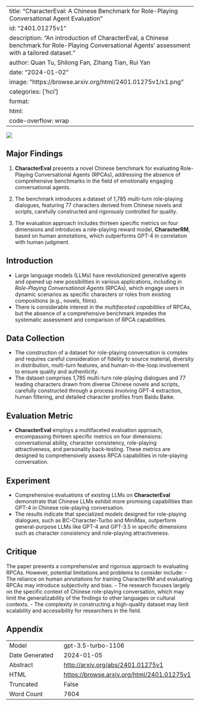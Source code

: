 
---
title: "CharacterEval: A Chinese Benchmark for Role-Playing Conversational Agent Evaluation"
id: "2401.01275v1"
description: "An introduction of CharacterEval, a Chinese benchmark for Role-Playing Conversational Agents' assessment with a tailored dataset."
author: Quan Tu, Shilong Fan, Zihang Tian, Rui Yan
date: "2024-01-02"
image: "https://browse.arxiv.org/html/2401.01275v1/x1.png"
categories: ['hci']
format:
  html:
    code-overflow: wrap
---

![](https://browse.arxiv.org/html/2401.01275v1/x1.png)

## Major Findings

1. **CharacterEval** presents a novel Chinese benchmark for evaluating Role-Playing Conversational Agents (RPCAs), addressing the absence of comprehensive benchmarks in the field of emotionally engaging conversational agents.
   
2. The benchmark introduces a dataset of 1,785 multi-turn role-playing dialogues, featuring 77 characters derived from Chinese novels and scripts, carefully constructed and rigorously controlled for quality.

3. The evaluation approach includes thirteen specific metrics on four dimensions and introduces a role-playing reward model, **CharacterRM**, based on human annotations, which outperforms GPT-4 in correlation with human judgment.

## Introduction
- Large language models (LLMs) have revolutionized generative agents and opened up new possibilities in various applications, including in *Role-Playing Conversational Agents* (RPCAs), which engage users in dynamic scenarios as specific characters or roles from existing compositions (e.g., novels, films).
- There is considerable interest in the *multifaceted capabilities* of RPCAs, but the absence of a comprehensive benchmark impedes the systematic assessment and comparison of RPCA capabilities.

## Data Collection
- The construction of a dataset for role-playing conversation is complex and requires careful consideration of fidelity to source material, diversity in distribution, multi-turn features, and human-in-the-loop involvement to ensure quality and authenticity.
- The dataset comprises 1,785 multi-turn role-playing dialogues and 77 leading characters drawn from diverse Chinese novels and scripts, carefully constructed through a process involving GPT-4 extraction, human filtering, and detailed character profiles from Baidu Baike.

## Evaluation Metric
- **CharacterEval** employs a multifaceted evaluation approach, encompassing thirteen specific metrics on four dimensions: conversational ability, character consistency, role-playing attractiveness, and personality back-testing. These metrics are designed to comprehensively assess RPCA capabilities in role-playing conversation.

## Experiment
- Comprehensive evaluations of existing LLMs on **CharacterEval** demonstrate that Chinese LLMs exhibit more promising capabilities than GPT-4 in Chinese role-playing conversation.
- The results indicate that specialized models designed for role-playing dialogues, such as BC-Character-Turbo and MiniMax, outperform general-purpose LLMs like GPT-4 and GPT-3.5 in specific dimensions such as character consistency and role-playing attractiveness.

## Critique
The paper presents a comprehensive and rigorous approach to evaluating RPCAs. However, potential limitations and problems to consider include:
- The reliance on human annotations for training CharacterRM and evaluating RPCAs may introduce subjectivity and bias.
- The research focuses largely on the specific context of Chinese role-playing conversation, which may limit the generalizability of the findings to other languages or cultural contexts.
- The complexity in constructing a high-quality dataset may limit scalability and accessibility for researchers in the field.

## Appendix

|          |          |
|----------|----------|
| Model     | gpt-3.5-turbo-1106       |
| Date Generated     | 2024-01-05       |
| Abstract | [http://arxiv.org/abs/2401.01275v1](http://arxiv.org/abs/2401.01275v1)        |
| HTML     | [https://browse.arxiv.org/html/2401.01275v1](https://browse.arxiv.org/html/2401.01275v1)       |
| Truncated       | False       |
| Word Count       | 7604       |